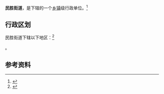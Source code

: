 {{中国乡级行政区|14/02/03/017/000}}

'''民胜街道'''，是{{PRC admin/fullname|14/02/03/017/000|3}}下辖的一个[[乡镇|乡镇]]级行政单位。<ref>{{PRC admin/ref sgc|{{PRC admin/parent|14/02/03/017/000}}}}</ref>

== 行政区划 ==

民胜街道下辖以下地区：<ref>{{PRC admin/ref sgc|14/02/03/017/000}}</ref>

{{PRC admin/children|14/02/03/017/000}}。

== 参考资料 ==

{{reflist}}

{{行政区划小作品}}
{{PRC admin/navcat|14/02/03/017/000}}